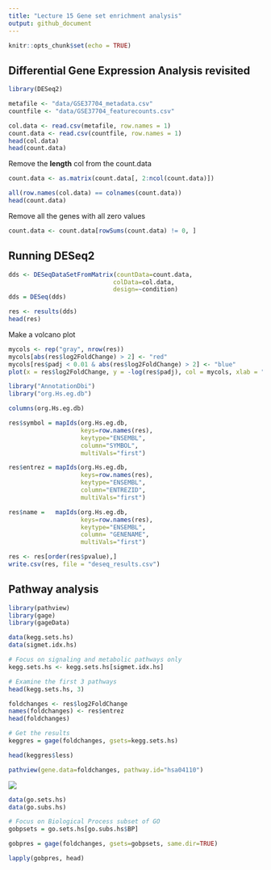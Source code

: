 ```yaml
---
title: "Lecture 15 Gene set enrichment analysis"
output: github_document
---
```


```r
knitr::opts_chunk$set(echo = TRUE)
```

## Differential Gene Expression Analysis revisited
```r
library(DESeq2)
```

```r
metafile <- "data/GSE37704_metadata.csv"
countfile <- "data/GSE37704_featurecounts.csv"
```

```r
col.data <- read.csv(metafile, row.names = 1)
count.data <- read.csv(countfile, row.names = 1)
head(col.data)
head(count.data)
```

Remove the **length** col from the count.data

```r
count.data <- as.matrix(count.data[, 2:ncol(count.data)])
```

```r
all(row.names(col.data) == colnames(count.data))
head(count.data)
```

Remove all the genes with all zero values
```r
count.data <- count.data[rowSums(count.data) != 0, ]
```

## Running DESeq2

```r
dds <- DESeqDataSetFromMatrix(countData=count.data,
                             colData=col.data,
                             design=~condition)
dds = DESeq(dds)
```

```r
res <- results(dds)
head(res)
```

Make a volcano plot
```r
mycols <- rep("gray", nrow(res))
mycols[abs(res$log2FoldChange) > 2] <- "red"
mycols[res$padj < 0.01 & abs(res$log2FoldChange) > 2] <- "blue"
plot(x = res$log2FoldChange, y = -log(res$padj), col = mycols, xlab = "Log2 Fold Change", ylab = "-Log(P value)")
```

```r
library("AnnotationDbi")
library("org.Hs.eg.db")

columns(org.Hs.eg.db)

res$symbol = mapIds(org.Hs.eg.db,
                    keys=row.names(res), 
                    keytype="ENSEMBL",
                    column="SYMBOL",
                    multiVals="first")

res$entrez = mapIds(org.Hs.eg.db,
                    keys=row.names(res),
                    keytype="ENSEMBL",
                    column="ENTREZID",
                    multiVals="first")

res$name =   mapIds(org.Hs.eg.db,
                    keys=row.names(res),
                    keytype="ENSEMBL",
                    column= "GENENAME",
                    multiVals="first")

```

```r
res <- res[order(res$pvalue),]
write.csv(res, file = "deseq_results.csv")
```

## Pathway analysis
```r
library(pathview)
library(gage)
library(gageData)
```

```r
data(kegg.sets.hs)
data(sigmet.idx.hs)

# Focus on signaling and metabolic pathways only
kegg.sets.hs <- kegg.sets.hs[sigmet.idx.hs]

# Examine the first 3 pathways
head(kegg.sets.hs, 3)
```

```r
foldchanges <- res$log2FoldChange
names(foldchanges) <- res$entrez
head(foldchanges)
```

```r
# Get the results
keggres = gage(foldchanges, gsets=kegg.sets.hs)
```

```r
head(keggres$less)
```

```r
pathview(gene.data=foldchanges, pathway.id="hsa04110")
```

![](hsa04110.pathview.png)

```r
data(go.sets.hs)
data(go.subs.hs)

# Focus on Biological Process subset of GO
gobpsets = go.sets.hs[go.subs.hs$BP]

gobpres = gage(foldchanges, gsets=gobpsets, same.dir=TRUE)

lapply(gobpres, head)
```

